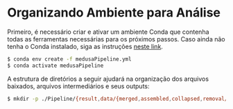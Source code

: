 # Organizando Ambiente para Análise

Primeiro, é necessário criar e ativar um ambiente Conda que contenha todas as ferramentas necessárias para os próximos passos. Caso ainda não tenha o Conda instalado, siga as instruções [neste link](link para instalar o conda).

```bash
$ conda env create -f medusaPipeline.yml
$ conda activate medusaPipeline
```


A estrutura de diretórios a seguir ajudará na organização dos arquivos baixados, arquivos intermediários e seus outputs:

```bash
$ mkdir -p ./Pipeline/{result,data/{merged,assembled,collapsed,removal/{index,reference},raw,trimmed},alignment/{db,index},taxonomic/db,functional/db}
```